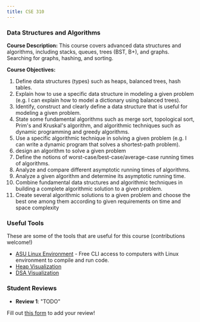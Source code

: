 ```yaml
---
title: CSE 310
---
```



<CourseInfo />


### Data Structures and Algorithms

**Course Description:** This course covers advanced data structures and algorithms, including stacks, queues, trees (BST, B+), and graphs. Searching for graphs, hashing, and sorting.

**Course Objectives:**
1. Define data structures (types) such as heaps, balanced trees, hash tables.
2. Explain how to use a specific data structure in modeling a given problem (e.g. I can explain how to
model a dictionary using balanced trees).
3. Identify, construct and clearly define a data structure that is useful for modeling a given problem.
4. State some fundamental algorithms such as merge sort, topological sort, Prim's and Kruskal's algorithm,
and algorithmic techniques such as dynamic programming and greedy algorithms.
5. Use a specific algorithmic technique in solving a given problem (e.g. I can write a dynamic program that
solves a shortest-path problem).
6. design an algorithm to solve a given problem
7. Define the notions of worst-case/best-case/average-case running times of algorithms.
8. Analyze and compare different asymptotic running times of algorithms.
9. Analyze a given algorithm and determine its asymptotic running time.
10. Combine fundamental data structures and algorithmic techniques in building a complete algorithmic
solution to a given problem.
11. Create several algorithmic solutions to a given problem and choose the best one among them according
to given requirements on time and space complexity

### Useful Tools
These are some of the tools that are useful for this course (contributions welcome!)
- [ASU Linux Environment](https://fpsluozi.github.io/Linux-Setup/) - Free CLI access to computers with Linux environment to compile and run code.
- [Heap Visualization](https://www.cs.usfca.edu/~galles/visualization/Heap.html)
- [DSA Visualization](https://www.cs.usfca.edu/~galles/visualization/Algorithms.html)

### Student Reviews

- **Review 1**: "TODO"

Fill out [this form](https://asusoda.notion.site/24447e6424688029a425ed9c535c44cf?pvs=105) to add your review!